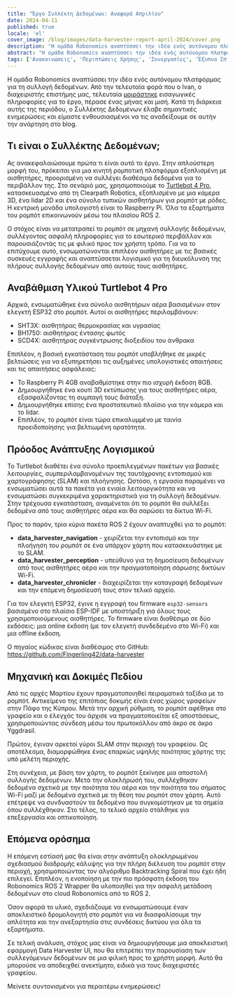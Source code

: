 ```yaml
---
title: "Έργο Συλλέκτη Δεδομένων: Αναφορά Απριλίου"
date: 2024-04-11
published: true
locale: 'el'
cover_image: /blog/images/data-harvester-report-april-2024/cover.png
description: "Η ομάδα Robonomics αναπτύσσει την ιδέα ενός αυτόνομου πλατφόρμας για τη συλλογή δεδομένων. Από την τελευταία φορά που ο Ivan, ο διαχειριστής επιστήμης μας, μοιράστηκε εισαγωγικές πληροφορίες για το έργο, πέρασε ένας μήνας και μισή. Κατά τη διάρκεια αυτής της περιόδου, ο Συλλέκτης Δεδομένων έλαβε σημαντικές ενημερώσεις και είμαστε ενθουσιασμένοι να τις αναδείξουμε σε αυτήν την ανάρτηση στο blog."
abstract: "Η ομάδα Robonomics αναπτύσσει την ιδέα ενός αυτόνομου πλατφόρμας για τη συλλογή δεδομένων. Από την τελευταία φορά που ο Ivan, ο διαχειριστής επιστήμης μας, μοιράστηκε εισαγωγικές πληροφορίες για το έργο, πέρασε ένας μήνας και μισή. Κατά τη διάρκεια αυτής της περιόδου, ο Συλλέκτης Δεδομένων έλαβε σημαντικές ενημερώσεις και είμαστε ενθουσιασμένοι να τις αναδείξουμε σε αυτήν την ανάρτηση στο blog."
tags: ['Ανακοινώσεις', 'Περιπτώσεις Χρήσης', 'Συνεργασίες', 'Έξυπνο Σπίτι']
---
```


Η ομάδα Robonomics αναπτύσσει την ιδέα ενός αυτόνομου πλατφόρμας για τη συλλογή δεδομένων. Από την τελευταία φορά που ο Ivan, ο διαχειριστής επιστήμης μας, τελευταία [μοιράστηκε](https://twitter.com/berman_ivan/status/1759943496742404346) εισαγωγικές πληροφορίες για το έργο, πέρασε ένας μήνας και μισή. Κατά τη διάρκεια αυτής της περιόδου, ο Συλλέκτης Δεδομένων έλαβε σημαντικές ενημερώσεις και είμαστε ενθουσιασμένοι να τις αναδείξουμε σε αυτήν την ανάρτηση στο blog.

## Τι είναι ο Συλλέκτης Δεδομένων;

Ας ανακεφαλαιώσουμε πρώτα τι είναι αυτό το έργο. Στην απλούστερη μορφή του, πρόκειται για μια κινητή ρομποτική πλατφόρμα εξοπλισμένη με αισθητήρες, προορισμένη να συλλέγει διαθέσιμα δεδομένα για το περιβάλλον της. Στο σενάριό μας, χρησιμοποιούμε το [Turtlebot 4 Pro](https://clearpathrobotics.com/turtlebot-4/), κατασκευασμένο από τη Clearpath Robotics, εξοπλισμένο με μια κάμερα 3D, ένα lidar 2D και ένα σύνολο τυπικών αισθητήρων για ρομπότ με ρόδες. Η κεντρική μονάδα υπολογιστή είναι το Raspberry Pi. Όλα τα εξαρτήματα του ρομπότ επικοινωνούν μέσω του πλαισίου ROS 2.

Ο στόχος είναι να μετατραπεί το ρομπότ σε μηχανή συλλογής δεδομένων, συλλέγοντας ασφαλή πληροφορίες για το εσωτερικό περιβάλλον και παρουσιάζοντάς τις με φιλικό προς τον χρήστη τρόπο. Για να το επιτύχουμε αυτό, ενσωματώνονται επιπλέον αισθητήρες με τις βασικές συσκευές εγγραφής και αναπτύσσεται λογισμικό για τη διευκόλυνση της πλήρους συλλογής δεδομένων από αυτούς τους αισθητήρες.

## Αναβάθμιση Υλικού Turtlebot 4 Pro

Αρχικά, ενσωματώθηκε ένα σύνολο αισθητήρων αέρα βασισμένων στον ελεγκτή ESP32 στο ρομπότ. Αυτοί οι αισθητήρες περιλαμβάνουν:

- SHT3X: αισθητήρας θερμοκρασίας και υγρασίας
- BH1750: αισθητήρας έντασης φωτός
- SCD4X: αισθητήρας συγκέντρωσης διοξειδίου του άνθρακα

Επιπλέον, η βασική εγκατάσταση του ρομπότ υποβλήθηκε σε μικρές βελτιώσεις για να εξυπηρετήσει τις αυξημένες υπολογιστικές απαιτήσεις και τις απαιτήσεις ασφάλειας:

- Το Raspberry Pi 4GB αναβαθμίστηκε στην πιο ισχυρή έκδοση 8GB.
- Δημιουργήθηκε ένα κουτί 3D εκτύπωσης για τους αισθητήρες αέρα, εξασφαλίζοντας τη συμπαγή τους διάταξη.
- Δημιουργήθηκε επίσης ένα προστατευτικό πλαίσιο για την κάμερα και το lidar.
- Επιπλέον, το ρομπότ είναι τώρα επικαλυμμένο με ταινία προειδοποίησης για βελτιωμένη ορατότητα.

<RbImage zoom src="/blog/images/data-harvester-report-april-2024/upgraded-turtle-bot-4-pro.jpg" alt="Αναβαθμισμένο Turtle Bot 4 Pro" />

## Πρόοδος Ανάπτυξης Λογισμικού

Το Turtlebot διαθέτει ένα σύνολο προεπιλεγμένων πακέτων για βασικές λειτουργίες, συμπεριλαμβανομένων της ταυτόχρονης εντοπισμού και χαρτογράφησης (SLAM) και πλοήγησης. Ωστόσο, η εργασία παραμένει να ενσωματώσει αυτά τα πακέτα για ενιαία λειτουργικότητα και να ενσωματώσει συγκεκριμένα χαρακτηριστικά για τη συλλογή δεδομένων. Στην τρέχουσα εγκατάσταση, αναμένεται ότι το ρομπότ θα συλλέξει δεδομένα από τους αισθητήρες αέρα και θα σαρώσει τα δίκτυα Wi-Fi.

Προς το παρόν, τρία κύρια πακέτα ROS 2 έχουν αναπτυχθεί για το ρομπότ:

- **data_harvester_navigation** - χειρίζεται την εντοπισμό και την πλοήγηση του ρομπότ σε ένα υπάρχον χάρτη που κατασκευάστηκε με το SLAM.
- **data_harvester_perception** - υπεύθυνο για τη δημοσίευση δεδομένων από τους αισθητήρες αέρα και την πραγματοποίηση σάρωσης δικτύων Wi-Fi.
- **data_harvester_chronicler** - διαχειρίζεται την καταγραφή δεδομένων και την επόμενη δημοσίευσή τους στον τελικό αρχείο.

Για τον ελεγκτή ESP32, έγινε η εγγραφή του firmware ```esp32-sensors``` βασισμένο στο πλαίσιο ESP-IDF με υποστήριξη για όλους τους χρησιμοποιούμενους αισθητήρες. Το firmware είναι διαθέσιμο σε δύο εκδόσεις: μια online έκδοση (με τον ελεγκτή συνδεδεμένο στο Wi-Fi) και μια offline έκδοση.

Ο πηγαίος κώδικας είναι διαθέσιμος στο GitHub: https://github.com/Fingerling42/data-harvester

## Μηχανική και Δοκιμές Πεδίου

Από τις αρχές Μαρτίου έχουν πραγματοποιηθεί πειραματικά ταξίδια με το ρομπότ. Αντικείμενο της επιτόπιας δοκιμής είναι ένας χώρος γραφείων στην Πάφο της Κύπρου. Μετά την αρχική ρύθμιση, το ρομπότ αφέθηκε στο γραφείο και ο έλεγχός του άρχισε να πραγματοποιείται εξ αποστάσεως, χρησιμοποιώντας σύνδεση μέσω του πρωτοκόλλου από άκρο σε άκρο Yggdrasil.

Πρώτον, έγιναν αρκετοί γύροι SLAM στην περιοχή του γραφείου. Ως αποτέλεσμα, διαμορφώθηκε ένας επαρκώς υψηλής ποιότητας χάρτης της υπό μελέτη περιοχής.

<RbImage zoom src="/blog/images/data-harvester-report-april-2024/turtle-bot-map-testing.png" alt="Δοκιμή χάρτη Turtle Bot" caption="Ένας χάρτης ενός χώρου γραφείου με επικάλυψη συντεταγμένων ρομπότ μετά από μία από τις αποστολές" />

Στη συνέχεια, με βάση τον χάρτη, το ρομπότ ξεκίνησε μια αποστολή συλλογής δεδομένων. Μετά την ολοκλήρωσή του, συλλέχθηκαν δεδομένα σχετικά με την ποιότητα του αέρα και την ποιότητα του σήματος Wi-Fi μαζί με δεδομένα σχετικά με τη θέση του ρομπότ στον χάρτη. Αυτό επέτρεψε να συνδυαστούν τα δεδομένα που συγκομίστηκαν με τα σημεία όπου συλλέχθηκαν. Στο τέλος, το τελικό αρχείο στάλθηκε για επεξεργασία και οπτικοποίηση.

<RbImage zoom src="/blog/images/data-harvester-report-april-2024/turtle-bot-4-app-1.png" alt="Δεδομένα αισθητήρα αέρα εφαρμογής Turtle Bot" caption="UI για τα δεδομένα που συλλέγονται από τους αισθητήρες αέρα που είναι εγκατεστημένοι στο Turtlebot 4 Pro" />

<RbImage zoom src="/blog/images/data-harvester-report-april-2024/turtle-bot-4-app-2.png" alt="Κάλυψη wi-fi εφαρμογής Turtle Bot" caption="Διεπαφή χρήστη για αναλυτικά στοιχεία κάλυψης Wi-Fi με βάση δεδομένα που συλλέγονται από το αναβαθμισμένο ρομπότ Pro 4"/>

## Επόμενα ορόσημα

Η επόμενη εστίασή μας θα είναι στην ανάπτυξη ολοκληρωμένου σχεδιασμού διαδρομής κάλυψης για την πλήρη διέλευση του ρομπότ στην περιοχή, χρησιμοποιώντας τον αλγόριθμο Backtracking Spiral που έχει ήδη επιλεγεί. Επιπλέον, η ενοποίηση με την πιο πρόσφατη έκδοση του Robonomics ROS 2 Wrapper θα υλοποιηθεί για την ασφαλή μετάδοση δεδομένων στο cloud Robonomics από το ROS 2.

Όσον αφορά το υλικό, σχεδιάζουμε να ενσωματώσουμε έναν αποκλειστικό δρομολογητή στο ρομπότ για να διασφαλίσουμε την απλότητα και την ανεξαρτησία στις συνδέσεις δικτύου για όλα τα εξαρτήματα.

Σε τελική ανάλυση, στόχος μας είναι να δημιουργήσουμε μια αποκλειστική εφαρμογή Data Harvester UI, που θα επιτρέπει την παρουσίαση των συλλεγόμενων δεδομένων σε μια φιλική προς το χρήστη μορφή. Αυτό θα μπορούσε να αποδειχθεί ανεκτίμητο, ειδικά για τους διαχειριστές γραφείου.

Μείνετε συντονισμένοι για περαιτέρω ενημερώσεις!